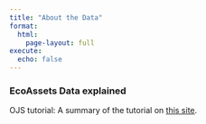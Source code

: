 ```yaml
---
title: "About the Data"
format:
  html: 
    page-layout: full
execute:
  echo: false
---
```


### EcoAssets Data explained

OJS tutorial: A summary of the tutorial on [this site](https://quarto.org/docs/interactive/ojs/){target="_blank"}. 